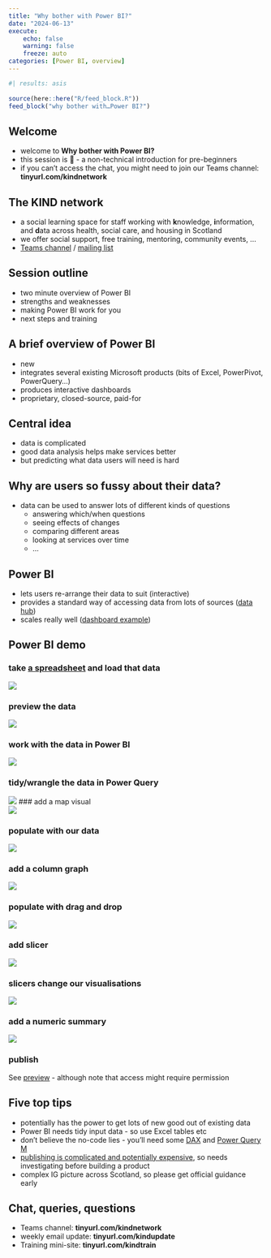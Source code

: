 ---
title: "Why bother with Power BI?"
date: "2024-06-13"
execute: 
    echo: false
    warning: false
    freeze: auto
categories: [Power BI, overview]
---

```{r}
#| results: asis
 
source(here::here("R/feed_block.R"))
feed_block("why bother with…Power BI?")

```

## Welcome

-   welcome to **Why bother with Power BI?**
-   this session is 🥬 - a non-technical introduction for pre-beginners
-   if you can't access the chat, you might need to join our Teams channel: **tinyurl.com/kindnetwork**

## The KIND network

-   a social learning space for staff working with **k**nowledge, **i**nformation, and **d**ata across health, social care, and housing in Scotland
-   we offer social support, free training, mentoring, community events, ...
-   [Teams channel](https://teams.microsoft.com/l/team/19%3AQZ7-PbFVcziG2piHLt1_ifey3I2cwFL0yBuTSS8vVao1%40thread.tacv2/conversations?groupId=106d08f3-9026-40e2-b3c7-87cd87304d58&tenantId=10efe0bd-a030-4bca-809c-b5e6745e499a) / [mailing list](https://forms.office.com/pages/responsepage.aspx?id=veDvEDCgykuAnLXmdF5JmpopIZB9ynRJnrPUHVFccipURjM2NkZJUkhGOFlQRjQxRFhVUTgwT0UwVyQlQCN0PWcu)

## Session outline

-   two minute overview of Power BI
-   strengths and weaknesses
-   making Power BI work for you
-   next steps and training

## A brief overview of Power BI

-   new
-   integrates several existing Microsoft products (bits of Excel, PowerPivot, PowerQuery...)
-   produces interactive dashboards
-   proprietary, closed-source, paid-for

## Central idea

-   data is complicated
-   good data analysis helps make services better
-   but predicting what data users will need is hard

## Why are users so fussy about their data?

-   data can be used to answer lots of different kinds of questions
    -   answering which/when questions
    -   seeing effects of changes
    -   comparing different areas
    -   looking at services over time
    -   ...

## Power BI

-   lets users re-arrange their data to suit (interactive)
-   provides a standard way of accessing data from lots of sources ([data hub](https://app.powerbi.com/view?r=eyJrIjoiODMwNjRjMGMtZDhhZC00ZjQzLTgzYWItZTA3ZWM0ZDcyOGY2IiwidCI6IjUwZjYwNzFmLWJiZmUtNDAxYS04ODAzLTY3Mzc0OGU2MjllMiIsImMiOjh9))
-   scales really well ([dashboard example](https://app.powerbi.com/view?r=eyJrIjoiODJjOGE3ZDUtM2ViNy00YjBlLTllMjktOTNjZjlkODJhODU4IiwidCI6ImU3YTEzYWVhLTk0MzctNGRiNy1hMjJiLWNmYWE0Y2UzM2I2ZSJ9))

## Power BI demo

### take [a spreadsheet](data/gp_pract.xlsx) and load that data </br>
![](images/clipboard-1773606480.png) 

### preview the data </br>
![](images/clipboard-3750020719.png)

### work with the data in Power BI </br> 
![](images/clipboard-887422480.png)

### tidy/wrangle the data in Power Query </br> 
![](images/clipboard-2135432491.png)
### add a map visual </br> 
![](images/clipboard-4289264945.png)

### populate with our data </br> 
![](images/clipboard-4285049290.png)

### add a column graph </br> 
![](images/clipboard-4221248636.png)

### populate with drag and drop </br> 
![](images/clipboard-1883827365.png)

### add slicer </br> 
![](images/clipboard-1767130583.png) 

### slicers change our visualisations </br> 
![](images/clipboard-2628441850.png)

### add a numeric summary </br> 
![](images/clipboard-3093070697.png)

### publish
See [preview](https://app.powerbi.com/groups/me/reports/3fef0f33-7d64-47b8-9e1c-ae0129db6720/ReportSection?experience=power-bi) - although note that access might require permission

## Five top tips

- potentially has the power to get lots of new good out of existing data
- Power BI needs tidy input data - so use Excel tables etc
- don't believe the no-code lies - you'll need some [DAX](https://learn.microsoft.com/en-us/dax/) and [Power Query M](https://learn.microsoft.com/en-us/powerquery-m/)
- [publishing is complicated and potentially expensive](https://www.microsoft.com/en-us/power-platform/products/power-bi/pricing), so needs investigating before building a product
- complex IG picture across Scotland, so please get official guidance early

## Chat, queries, questions

-   Teams channel: **tinyurl.com/kindnetwork**
-   weekly email update: **tinyurl.com/kindupdate**
-   Training mini-site: **tinyurl.com/kindtrain**
